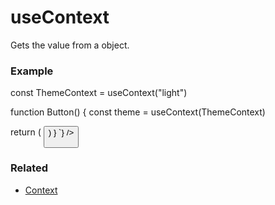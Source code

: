 

# useContext

Gets the value from a <CodePreview data={contextTypePreview} /> object.

### Example
<div className="not-prose">
  <CodeBlock 
    lang="jsx" 
    code={`\

const ThemeContext = useContext("light")

function Button() {
  const theme = useContext(ThemeContext)

  return (
    <button className={theme} />
  )
}
`} />
</div>

### Related
<ul>
  <li><a href="/docs/api/context">Context</a></li>
</ul>